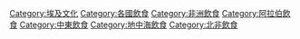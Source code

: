 {{Commons category|Cuisine of Egypt}}
{{category main|{{tsl|en|Egyptian cuisine|埃及飲食}}}}

{{Commons category|Cuisine of Egypt}}

[[Category:埃及文化|Category:埃及文化]]
[[Category:各國飲食|Category:各國飲食]]
[[Category:非洲飲食|Category:非洲飲食]]
[[Category:阿拉伯飲食|Category:阿拉伯飲食]]
[[Category:中東飲食|Category:中東飲食]]
[[Category:地中海飲食|Category:地中海飲食]]
[[Category:北非飲食|Category:北非飲食]]
